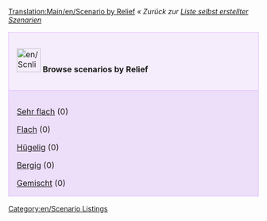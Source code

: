 [[Translation:Main/en/Scenario by Relief]]
''« Zurück zur [[Main/de/Liste selbst erstellter Szenarien|Liste selbst erstellter Szenarien]]''

{| cellspacing="3" class="mainpagetable" align="center" width="100%"
|- valign="top" 
|style="font-size: 100%; BACKGROUND-COLOR: #F5EDFC; border: 1px solid #E1BBFF; margin: 0; padding: 1em; text-align: left; width:14%"|[[File:en/Scnlist-relief.png|48px]] <font size="3">'''Browse scenarios by Relief'''</font>
|-
|style="font-size: 100%; BACKGROUND-COLOR: #EDDEFA; border: 1px solid #E1BBFF; margin: 0; padding: 1em 1em 0em 1em; text-align: left;"|

[[Main/de/Sehr flache Szenarien|Sehr flach]] (0)

[[Main/de/Flache Szenarien|Flach]] (0)

[[Main/de/Hügelige Szenarien|Hügelig]] (0)

[[Main/de/Bergige Szenarien|Bergig]] (0)

[[Main/de/Szenarien mit gemischten Landschaftstypen|Gemischt]] (0)

|}

[[Category:en/Scenario Listings]]